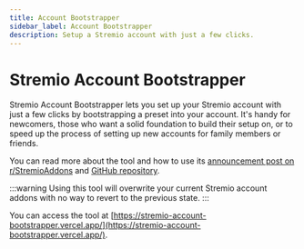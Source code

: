 ```yaml
---
title: Account Bootstrapper
sidebar_label: Account Bootstrapper
description: Setup a Stremio account with just a few clicks.
---
```


# Stremio Account Bootstrapper

Stremio Account Bootstrapper lets you set up your Stremio account with just a few clicks by bootstrapping a preset into your account.
It's handy for newcomers, those who want a solid foundation to build their setup on, or to speed up the process of setting up new accounts for family members or friends.

You can read more about the tool and how to use its [announcement post on r/StremioAddons](https://www.reddit.com/r/StremioAddons/comments/1g6cz26/tool_stremio_account_bootstrapper_set_up_your/) and [GitHub repository](https://github.com/DryKillLogic/stremio-account-bootstrapper).


:::warning 
Using this tool will overwrite your current Stremio account addons with no way to revert to the previous state.
:::

You can access the tool at [https://stremio-account-bootstrapper.vercel.app/](https://stremio-account-bootstrapper.vercel.app/).
